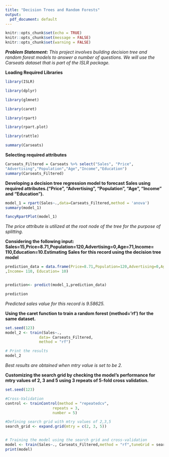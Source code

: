 ```yaml
---
title: "Decision Trees and Random Forests"
output:
  pdf_document: default
---
```


```r
knitr::opts_chunk$set(echo = TRUE)
knitr::opts_chunk$set(message = FALSE)
knitr::opts_chunk$set(warning = FALSE)
```

***Problem Statement:***
*This project involves building decision tree and random forest models to answer a number of questions. We will use the Carseats dataset that is part of the ISLR package.*

**Loading Required Libraries**
```r

library(ISLR)

library(dplyr)

library(glmnet)

library(caret)

library(rpart)

library(rpart.plot)

library(rattle)
```

```r
summary(Carseats)
```

**Selecting required attributes**
```r
Carseats_Filtered = Carseats %>% select("Sales", "Price", 
"Advertising","Population","Age","Income","Education")
summary(Carseats_Filtered)
```


**Developing a decision tree regression model to forecast Sales using required attributes.("Price", "Advertising", "Population", "Age", "Income" and "Education").**

```r
model_1 = rpart(Sales~.,data=Carseats_Filtered,method = 'anova')
summary(model_1)
```

```r
fancyRpartPlot(model_1)
```
*The price attribute is utilized at the root node of the tree for the purpose of splitting.*


**Considering the following input: Sales=15,Price=8.71,Population=120,Advertising=0,Age=71,Income= 110,Education=10.Estimating Sales for this record using the decision tree model**

```r

prediction_data = data.frame(Price=8.71,Population=120,Advertising=0,Age=71
,Income= 110, Education= 10)


prediction<- predict(model_1,prediction_data)

prediction

```



*Predicted sales value for this record is 9.58625.*

**Using the caret function to train a random forest (method=’rf’) for the same dataset.**

```r

set.seed(123)
model_2 <- train(Sales~.,
               data= Carseats_Filtered,
               method = "rf")

# Print the results
model_2

```

*Best results are obtained when mtry value is set to be 2.*

**Customizing the search grid by checking the model’s performance for mtry values of 2, 3 and 5 using 3 repeats of 5-fold cross validation.**
```r

set.seed(123)

#Cross-Validation
control <- trainControl(method = "repeatedcv",
                     repeats = 3,
                     number = 5)

#Defining search grid with mtry values of 2,3,5
search_grid <- expand.grid(mtry = c(2, 3, 5))


# Training the model using the search grid and cross-validation
model <- train(Sales~., Carseats_Filtered,method = "rf",tuneGrid = search_grid,trControl = control)
print(model)
```
